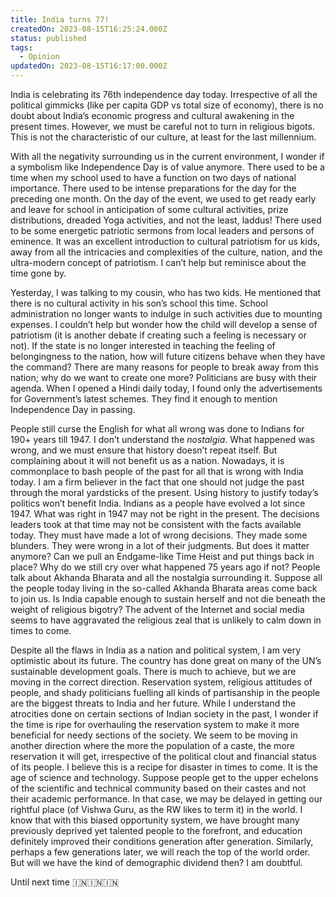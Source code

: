 ```yaml
---
title: India turns 77!
createdOn: 2023-08-15T16:25:24.000Z
status: published
tags:
  - Opinion
updatedOn: 2023-08-15T16:17:00.000Z
---
```


India is celebrating its 76th independence day today. Irrespective of all the political gimmicks (like per capita GDP vs total size of economy), there is no doubt about India’s economic progress and cultural awakening in the present times. However, we must be careful not to turn in religious bigots. This is not the characteristic of our culture, at least for the last millennium.

With all the negativity surrounding us in the current environment, I wonder if a symbolism like Independence Day is of value anymore. There used to be a time when my school used to have a function on two days of national importance. There used to be intense preparations for the day for the preceding one month. On the day of the event, we used to get ready early and leave for school in anticipation of some cultural activities, prize distributions, dreaded Yoga activities, and not the least, laddus! There used to be some energetic patriotic sermons from local leaders and persons of eminence. It was an excellent introduction to cultural patriotism for us kids, away from all the intricacies and complexities of the culture, nation, and the ultra-modern concept of patriotism. I can’t help but reminisce about the time gone by.

Yesterday, I was talking to my cousin, who has two kids. He mentioned that there is no cultural activity in his son’s school this time. School administration no longer wants to indulge in such activities due to mounting expenses. I couldn’t help but wonder how the child will develop a sense of patriotism (it is another debate if creating such a feeling is necessary or not). If the state is no longer interested in teaching the feeling of belongingness to the nation, how will future citizens behave when they have the command? There are many reasons for people to break away from this nation; why do we want to create one more? Politicians are busy with their agenda. When I opened a Hindi daily today, I found only the advertisements for Government’s latest schemes. They find it enough to mention Independence Day in passing.

People still curse the English for what all wrong was done to Indians for 190+ years till 1947. I don’t understand the _nostalgia_. What happened was wrong, and we must ensure that history doesn’t repeat itself. But complaining about it will not benefit us as a nation. Nowadays, it is commonplace to bash people of the past for all that is wrong with India today. I am a firm believer in the fact that one should not judge the past through the moral yardsticks of the present. Using history to justify today’s politics won’t benefit India. Indians as a people have evolved a lot since 1947. What was right in 1947 may not be right in the present. The decisions leaders took at that time may not be consistent with the facts available today. They must have made a lot of wrong decisions. They made some blunders. They were wrong in a lot of their judgments. But does it matter anymore? Can we pull an Endgame-like Time Heist and put things back in place? Why do we still cry over what happened 75 years ago if not? People talk about Akhanda Bharata and all the nostalgia surrounding it. Suppose all the people today living in the so-called Akhanda Bharata areas come back to join us. Is India capable enough to sustain herself and not die beneath the weight of religious bigotry? The advent of the Internet and social media seems to have aggravated the religious zeal that is unlikely to calm down in times to come.

Despite all the flaws in India as a nation and political system, I am very optimistic about its future. The country has done great on many of the UN’s sustainable development goals. There is much to achieve, but we are moving in the correct direction. Reservation system, religious attitudes of people, and shady politicians fuelling all kinds of partisanship in the people are the biggest threats to India and her future. While I understand the atrocities done on certain sections of Indian society in the past, I wonder if the time is ripe for overhauling the reservation system to make it more beneficial for needy sections of the society. We seem to be moving in another direction where the more the population of a caste, the more reservation it will get, irrespective of the political clout and financial status of its people. I believe this is a recipe for disaster in times to come. It is the age of science and technology. Suppose people get to the upper echelons of the scientific and technical community based on their castes and not their academic performance. In that case, we may be delayed in getting our rightful place (of Vishwa Guru, as the RW likes to term it) in the world. I know that with this biased opportunity system, we have brought many previously deprived yet talented people to the forefront, and education definitely improved their conditions generation after generation. Similarly, perhaps a few generations later, we will reach the top of the world order. But will we have the kind of demographic dividend then? I am doubtful.

Until next time 🇮🇳🇮🇳🇮🇳
